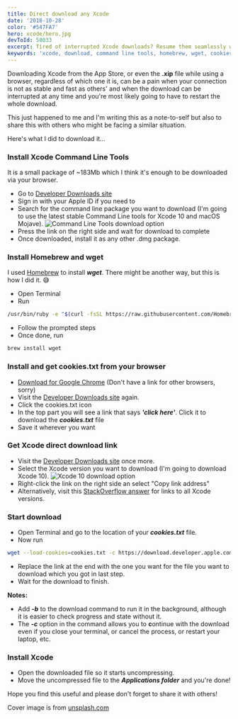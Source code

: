 ```yaml
---
title: Direct download any Xcode
date: '2018-10-28'
color: '#547FA7'
hero: xcode/hero.jpg
devToId: 58033
excerpt: Tired of interrupted Xcode downloads? Resume them seamlessly with a quick trick
keywords: 'xcode, download, command line tools, homebrew, wget, cookies, direct link, uncompress'
---
```


Downloading Xcode from the App Store, or even the **.xip** file while using a browser, regardless of which one it is, can be a pain when your connection is not as stable and fast as others' and when the download can be interrupted at any time and you're most likely going to have to restart the whole download.

This just happened to me and I'm writing this as a note-to-self but also to share this with others who might be facing a similar situation.

Here's what I did to download it…

### Install Xcode Command Line Tools

It is a small package of ~183Mb which I think it's enough to be downloaded via your browser.

- Go to [Developer Downloads site](https://developer.apple.com/download/more/)
- Sign in with your Apple ID if you need to
- Search for the command line package you want to download (I'm going to use the latest stable Command Line tools for Xcode 10 and macOS Mojave).
  ![Command Line Tools download option](/media/blog/xcode/xcode-1.png)
- Press the link on the right side and wait for download to complete
- Once downloaded, install it as any other .dmg package.

### Install Homebrew and wget

I used [Homebrew](https://brew.sh/) to install **_wget_**. There might be another way, but this is how I did it. 😅

- Open Terminal
- Run

```bash
/usr/bin/ruby -e "$(curl -fsSL https://raw.githubusercontent.com/Homebrew/install/master/install)"
```

- Follow the prompted steps
- Once done, run

```bash
brew install wget
```

### Install and get cookies.txt from your browser

- [Download for Google Chrome](https://chrome.google.com/webstore/detail/cookiestxt/njabckikapfpffapmjgojcnbfjonfjfg) (Don't have a link for other browsers, sorry)
- Visit the [Developer Downloads site](https://developer.apple.com/download/more/) again.
- Click the cookies.txt icon
- In the top part you will see a link that says **_'click here'_**. Click it to download the **_cookies.txt_** file
- Save it wherever you want

### Get Xcode direct download link

- Visit the [Developer Downloads site](https://developer.apple.com/download/more/) once more.
- Select the Xcode version you want to download (I'm going to download Xcode 10).
  ![Xcode 10 download option](/media/blog/xcode/xcode-2.png)
- Right-click the link on the right side an select "Copy link address"
- Alternatively, visit this [StackOverflow answer](https://stackoverflow.com/a/10335943) for links to all Xcode versions.

### Start download

- Open Terminal and go to the location of your **_cookies.txt_** file.
- Now run

```bash
wget --load-cookies=cookies.txt -c https://download.developer.apple.com/Developer_Tools/Xcode_10/Xcode_10.xip
```

- Replace the link at the end with the one you want for the file you want to download which you got in last step.
- Wait for the download to finish.

**Notes:**

- Add **_-b_** to the download command to run it in the background, although it is easier to check progress and state without it.
- The **_-c_** option in the command allows you to **c**ontinue with the download even if you close your terminal, or cancel the process, or restart your laptop, etc.

### Install Xcode

- Open the downloaded file so it starts uncompressing.
- Move the uncompressed file to the **_Applications folder_** and you're done!

Hope you find this useful and please don't forget to share it with others!

Cover image is from [unsplash.com](https://unsplash.com/photos/xNKy-Cu20d4)
